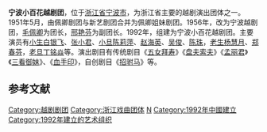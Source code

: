 '''宁波小百花越剧团'''，位于[[浙江省|浙江省]][[宁波市|宁波市]]，为浙江省主要的越剧演出团体之一。1951年5月，由佩卿剧团与新艺剧团合并为佩卿姐妹剧团。1956年，改为宁波越剧团，[[毛佩卿|毛佩卿]]为团长，[[邢艳芬|邢艳芬]]为副团长。1992年，组建为宁波小百花越剧团。主要演员有[[小生|小生]][[白银飞|白银飞]]、[[张小君|张小君]]、[[小旦|小旦]][[陈莉萍|陈莉萍]]、[[赵海英|赵海英]]、[[吴俊|吴俊]]、[[陈珠|陈珠]]，[[老生|老生]][[杨慧月|杨慧月]]、[[郑春芬|郑春芬]]，[[老旦|老旦]][[丁铭焱|丁铭焱]]等。演出剧目有传统剧目《[[五女拜寿|五女拜寿]]》《[[盘夫索夫|盘夫索夫]]》《[[孟丽君|孟丽君]]》《[[三看御妹|三看御妹]]》、《[[血手印|血手印]]》，自创剧目《[[招驸马|招驸马]]》等。

== 参考文献 ==
{{Reflist|25em}}

[[Category:越剧剧团|Category:越剧剧团]]
[[Category:浙江戏曲团体|Category:浙江戏曲团体]]
[[Category:宁波文化机构|N]]
[[Category:1992年中國建立|Category:1992年中國建立]]
[[Category:1992年建立的艺术组织|Category:1992年建立的艺术组织]]